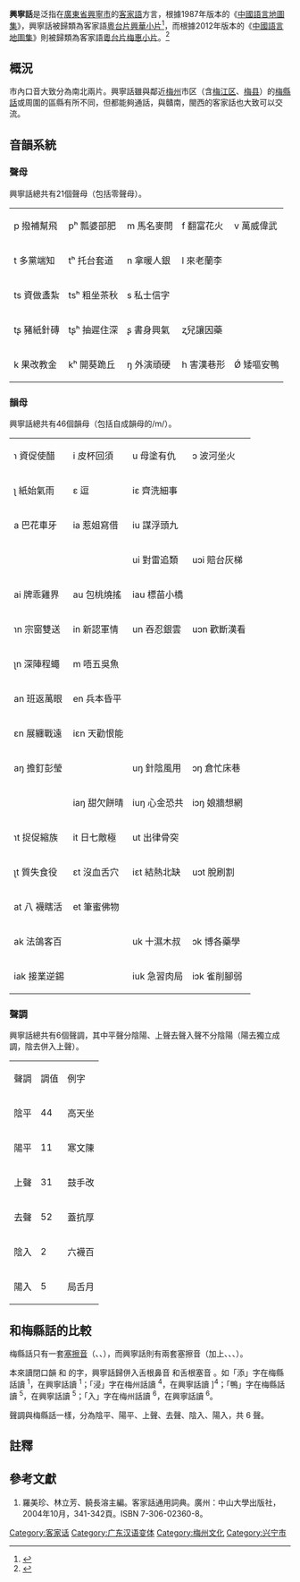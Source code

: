 {{Pathnav|語言|漢藏語系|漢語族|客家語|frame=1}}
{{Infobox Language
|name= 興寧話/興寧客家話
|nativename= Hîn-nèn Hak-kâ-fa
|states=[[中國|中國]]
|region={{main|客家地區}}
主要分佈在中國[[廣東省|廣東省]][[梅州市|梅州市]]的興寧市。
|familycolor= 漢藏語系
|fam1= [[漢藏語系|漢藏語系]]
|fam2= [[漢語族|漢語族]]
|fam3=[[客家語|客家語]]
|fam4=[[粵台片|粵台片]]
|fam5=[[梅惠小片|梅惠小片]]
|nation= 無
|agency= 無
|iso1= zh| iso2b= chi| iso2t= zho| iso3= hak}}
{{客家}}
'''興寧話'''是泛指在[[廣東省|廣東省]][[興寧市|興寧市]]的[[客家語|客家語]]方言，根據1987年版本的《[[中國語言地圖集|中國語言地圖集]]》，興寧話被歸類為客家語[[粵台片|粵台片]][[粵台片|興華小片]]<ref name = "中國語言地圖集">{{Cite book | author = 李榮 | title = 中國語言地圖集 | location = 香港 | publisher = 香港朗文（遠東）出版社 | date = 1988 | pages =  | ISBN = 0582999030 | accessdate = 2014-12-31 | url = http://books.google.com.my/books/about/%E4%B8%AD%E5%9B%BD%E8%AF%AD%E8%A8%80%E5%9C%B0%E5%9B%BE%E9%9B%86.html?id=_BwYKAAACAAJ&redir_esc=y | language = zh | quote = 一、粵台片...2.興華小片 五個縣：興寧、五華、大埔... | archive-date = 2015-01-01 | archive-url = https://web.archive.org/web/20150101063918/http://books.google.com.my/books/about/%E4%B8%AD%E5%9B%BD%E8%AF%AD%E8%A8%80%E5%9C%B0%E5%9B%BE%E9%9B%86.html?id=_BwYKAAACAAJ&redir_esc=y | dead-url = no }}</ref>，而根據2012年版本的《[[中國語言地圖集|中國語言地圖集]]》則被歸類為客家語[[粵台片|粵台片]][[粵台片|梅惠小片]]。<ref name = "中國語言地圖集第二版">{{Cite book | author = 張振興 | title = 中國語言地圖集第二版 | location = 北京 | publisher = 商務印書馆 | date = 2012 | pages = 116-124 | ISBN = 7100070546 | accessdate = 2014-12-31 | url = http://books.google.com.my/books/about/%E4%B8%AD%E5%9B%BD%E8%AF%AD%E8%A8%80%E5%9C%B0%E5%9B%BE%E9%9B%86.html?id=qRMEnwEACAAJ&redir_esc=y | language = zh | quote = 一、粵台片...1.梅惠小片,共21個市縣和地區 廣東省：梅州市<sub>梅江區</sub> 梅縣 興寧市 蕉嶺縣... | archive-date = 2015-01-01 | archive-url = https://web.archive.org/web/20150101063817/http://books.google.com.my/books/about/%E4%B8%AD%E5%9B%BD%E8%AF%AD%E8%A8%80%E5%9C%B0%E5%9B%BE%E9%9B%86.html?id=qRMEnwEACAAJ&redir_esc=y | dead-url = no }}</ref>

==概況==
市內口音大致分為南北兩片。興寧話雖與鄰近[[梅州|梅州]]市区（含[[梅江区|梅江区]]、[[梅县|梅县]]）的[[梅縣話|梅縣話]]或周圍的區縣有所不同，但都能夠通話，與贛南，閩西的客家話也大致可以交流。

==音韻系統==
=== 聲母 ===
興寧話總共有21個聲母（包括零聲母）。
{| class="wikitable"
|-
|  p 撥補幫飛 || pʰ 瓢婆部肥 || m 馬名麥問 || f 翻富花火 || v 萬威偉武
|-
|  t 多黨端知 || tʰ 托台套道 || n 拿暖人銀 || l 來老蘭李 ||  
|-
|  ts 資做盞紮 || tsʰ 粗坐茶秋 || s 私士信字 ||   ||   
|-
|  tʂ 豬紙針磚 || tʂʰ 抽遲住深 || ʂ 書身興氣 || ʐ兒讓因藥 ||   
|-
|  k 果改教金 || kʰ 開葵跪丘 || ŋ 外演頑硬 || h 害漢巷形 || Ǿ 矮嘔安鴨
|}

=== 韻母 ===
興寧話總共有46個韻母（包括自成韻母的/m/）。
{| class="wikitable"
|-
| ɿ 資促使醋 || i 皮杯回須 || u 母塗有仇 || ɔ 波河坐火 
|-
| ʅ 紙始氣雨 || ɛ 逗 || iɛ 齊洗細事 || 
|-
| a 巴花車牙 || ia 惹姐寫借 || iu 謀浮頭九 || 
|-
|  ||  || ui 對雷追類 || uɔi 賠台灰梯 
|-
| ai 牌乖雞界 || au 包桃燒搖 || iau 標苗小橋 || 
|-
| ɿn 宗窗雙送 || in 新認軍情 || un 吞忍銀雲 || uɔn 歡斷漢看 
|-
| ʅn 深陣程蠅 || m 唔五吳魚 ||  || 
|-
| an 班返萬眼 || en 兵本昏平 ||  ||
|-
| ɛn 展纏戰遠 || iɛn 天勸恨能 ||  || 
|-
| aŋ 擔釘彭瑩 ||  || uŋ 針陰風用 || ɔŋ 倉忙床巷
|-
|  || iaŋ 甜欠餅晴 || iuŋ 心金恐共 || iɔŋ 娘牆想網
|-
| ɿt 捉促縮族 || it 日七敵極 || ut 出律骨突 ||
|-
| ʅt 質失食役 || ɛt 沒血舌穴 || iɛt 結熱北缺 || uɔt 脫刷割
|-
| at 八 襪瞎活 || et 筆蜜佛物 ||  ||
|-
| ak 法鴿客百 ||  || uk 十濕木叔 || ɔk 博各藥學
|-
| iak 接業逆錫 ||  || iuk 急習肉局 || iɔk 雀削腳弱   
|}

=== 聲調 ===
興寧話總共有6個聲調，其中平聲分陰陽、上聲去聲入聲不分陰陽（陽去獨立成調，陰去併入上聲）。
{| class="wikitable"
|-
| 聲調 || 調值 || 例字 
|-
| 陰平 || 44 || 高天坐
|-
| 陽平 || 11 || 寒文陳
|-
| 上聲 || 31 || 鼓手改
|-
| 去聲 || 52 || 蓋抗厚
|-
| 陰入 || 2 || 六襪百
|-
| 陽入 || 5 || 局舌月
|}

== 和梅縣話的比較 ==
梅縣話只有一套[[塞擦音|塞擦音]]（{{IPA|[ʦ]}}、{{IPA|[ʦʰ]}}、{{IPA|[s]}}），而興寧話則有兩套塞擦音（加上{{IPA|[tʂ]}}、{{IPA|[tʂʰ]}}、{{IPA|[ʂ]}}、{{IPA|[ʐ]}}）。

本來讀閉口韻 {{IPA|[-m]}} 和 {{IPA|[-p]}} 的字，興寧話歸併入舌根鼻音 {{IPA|[-ŋ]}} 和舌根塞音 {{IPA|[-k]}}。如「添」字在梅縣話讀 {{IPA|[thiam]}}<sup>1</sup>，在興寧話讀 {{IPA|[thiaŋ]}}<sup>1</sup>；「浸」字在梅州話讀 {{IPA|[tsim]}}<sup>4</sup>，在興寧話讀 {{IPA|[tsiuŋ]}}]<sup>4</sup>；「鴨」字在梅縣話讀 {{IPA|[ap]}}<sup>5</sup>，在興寧話讀 {{IPA|[ak]}}<sup>5</sup>；「入」字在梅州話讀 {{IPA|[ȵip]}}<sup>6</sup>，在興寧話讀 {{IPA|[niuk]}}<sup>6</sup>。

聲調與梅縣話一樣，分為陰平、陽平、上聲、去聲、陰入、陽入，共 6 聲。

==註釋==
{{reflist}}

==參考文獻==
#羅美珍、林立芳、饒長溶主編。客家話通用詞典。廣州：中山大學出版社，2004年10月，341-342頁。ISBN 7-306-02360-8。

{{客家語}}
{{广东诸民系}}
{{漢語}}

[[Category:客家话|Category:客家话]]
[[Category:广东汉语变体|Category:广东汉语变体]]
[[Category:梅州文化|Category:梅州文化]]
[[Category:兴宁市|Category:兴宁市]]